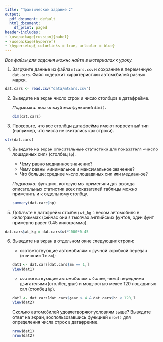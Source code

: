 ```yaml
---
title: "Практическое задание 2"
output:
  pdf_document: default
  html_document:
    df_print: paged
header-includes:
- \usepackage[russian]{babel}
- \usepackage{hyperref}
- \hypersetup{ colorlinks = true, urlcolor = blue}
---
```


*Все файлы для задания можно найти в материалах к уроку.*

1. Загрузите данные из файла `mtcars.csv` и сохраните в переменную `dat.cars`. Файл содержит характеристики автомобилей разных марок.
```r
dat.cars <- read.csv("data/mtcars.csv")
```

2. Выведите на экран число строк и число столбцов в датафрейме.

    *Подсказка:* воспользуйтесь функцией `dim()`.
```r
dim(dat.cars)
```

3. Проверьте, что все столбцы датафрейма имеют корректный тип (например, что числа не считались как строки).
```r
str(dat.cars)
```

4. Выведите на экран описательные статистики для показателя «число лошадиных сил» (столбец `hp`). 

     * Чему равно медианное значение? 
     * Чему равны минимальное и максимальное значение?
     * Что больше: среднее число лошадиных сил или медианное?

    *Подсказка:* функцию, которую мы применяли для вывода описательных статистик всех показателей таблицы можно применить и к отдельному столбцу.
```r
summary(dat.cars$hp)
```

5. Добавьте в датафрейм столбец `wt_kg` с весом автомобиля в килограммах (сейчас они в тысячах английских фунтов, один фунт примерно равен 0.45 килограмма).
```r
dat.cars$wt_kg = dat.cars$wt*1000*0.45
```

6. Выведите на экран в отдельном окне следующие строки:

    * соответствующие автомобилям с ручной коробкой передач (значение 1 в `am`);
```r
dat1 <- dat.cars[dat.cars$am == 1,]
View(dat1)
```
    
    * соответствующие автомобилям с более, чем 4 передними двигателями (столбец `gear`) и мощностью менее 120 лошадиных сил (столбец `hp`).
```r
dat2 <- dat.cars[dat.cars$gear > 4 & dat.cars$hp < 120,] 
View(dat2)
```

    Сколько автомобилей удовлетворяют условиям выше? Выведите ответ на экран, воспользовавшись функцией `nrow()` для определения числа строк в датафрейме.
```r
nrow(dat1)
nrow(dat2)
```

